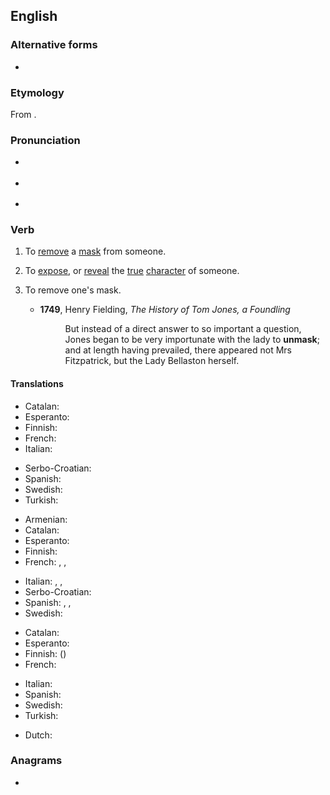 ==English==
{{was wotd|2010|November|9}}

===Alternative forms===
* {{l|en|unmasque}} {{qualifier|archaic}}

===Etymology===
From {{prefix|un|mask|lang=en}}.

===Pronunciation===
* {{a|UK}} {{IPA|/ʌnˈmæsk/|/ʌnˈmɑːsk/|lang=en}}
* {{a|US}} {{IPA|/ʌnˈmæsk/|lang=en}}
* {{rhymes|æsk|lang=en}}

===Verb===
{{en-verb}}

# {{lb|en|transitive}} To [[remove]] a [[mask]] from someone.
# {{lb|en|transitive}} To [[expose]], or [[reveal]] the [[true]] [[character]] of someone.
# {{lb|en|intransitive}} To remove one's mask.
#* '''1749''', Henry Fielding, ''The History of Tom Jones, a Foundling''
#*: But instead of a direct answer to so important a question, Jones began to be very importunate with the lady to '''unmask'''; and at length having prevailed, there appeared not Mrs Fitzpatrick, but the Lady Bellaston herself.

====Translations====
{{trans-top|to remove a mask from someone}}
* Catalan: {{t+|ca|desemmarcar}}
* Esperanto: {{t|eo|senmaskigi}}
* Finnish: {{t+|fi|paljastaa}}
* French: {{t+|fr|démasquer}}
* Italian: {{t+|it|smascherare}}
{{trans-mid}}
* Serbo-Croatian: {{t+|sh|raskrinkati}}
* Spanish: {{t+|es|desenmascarar}}
* Swedish: {{t|sv|avmaskera}}
* Turkish: {{t|tr|Birisinin maskesini düşürmek}}
{{trans-bottom}}

{{trans-top|to expose the true character of someone}}
* Armenian: {{t+|hy|դիմակազերծել}}
* Catalan: {{t+|ca|desemmarcar}}
* Esperanto: {{t|eo|senmaskigi}}
* Finnish: {{t+|fi|paljastaa}}
* French: {{t+|fr|révéler}}, {{t+|fr|dévoiler}}, {{t+|fr|démasquer}}
{{trans-mid}}
* Italian: {{t+|it|smascherare}}, {{t+|it|palesare}}, {{t+|it|scoprire}}
* Serbo-Croatian: {{t+|sh|raskrinkati|sc=Latn}}
* Spanish: {{t+|es|descubrir}}, {{t+|es|revelar}}, {{t+|es|demostrar}}
* Swedish: {{t|sv|avmaskera}}
{{trans-bottom}}

{{trans-top|to remove one's mask}}
* Catalan: {{t|ca|desemmarcar-se}}
* Esperanto: {{t|eo|senmaskiĝi}}
* Finnish: {{t+|fi|paljastaa}} ({{t|fi|kasvonsa}})
* French: {{t+|fr|démasquer|alt=se démasquer}}
{{trans-mid}}
* Italian: {{t|it|smascherarsi}}
* Spanish: {{t+|es|desenmascararse}}
* Swedish: {{t|sv|ta av sin mask}}
* Turkish: {{t|tr|Birisinin maskesini düşürmek}}
{{trans-bottom}}

{{checktrans-top}}
* Dutch: {{t-check|nl|ontmaskeren}}
{{trans-mid}}
{{trans-bottom}}

===Anagrams===
* {{anagrams|en|Kumans|maskun}}
